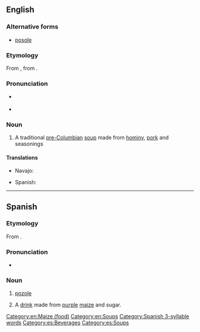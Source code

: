 ==English==

===Alternative forms===
* [[posole]]
{{wikipedia}}

===Etymology===
From {{etyl|es|en}} {{m|es|pozole}}, from {{etyl|nci|en}} {{m|nci|pozolli||stew of maize kernels}}.

===Pronunciation===
* {{a|UK}} {{IPA|/pəˈsəʊleɪ/|/pəˈzəʊleɪ/|lang=en}}
* {{a|US}} {{IPA|/pəˈsoʊˌleɪ/|/pəˈzoʊˌleɪ/|lang=en}}
{{rfap|lang=en}}

===Noun===
{{en-noun}}

# {{lb|en|US}} A traditional [[pre-Columbian]] [[soup]] made from [[hominy]], [[pork]] and seasonings

====Translations====
{{trans-top|a hominy soup}}
* Navajo: {{t|nv|haníígaii}}
{{trans-mid}}
* Spanish: {{t|es|pozole|m}}
{{trans-bottom}}

[[Category:en:Maize (food)]]
[[Category:en:Soups]]

----

==Spanish==
{{wikipedia|lang=es}}

===Etymology===
From {{etyl|nci|es}} {{m|nci|pozolli||stew of maize kernels}}.

===Pronunciation===
* {{IPA|/po.ˈso.le/|lang=es}}

===Noun===
{{es-noun|m}}

# {{lb|es|Mexico}} [[#English|pozole]]
# {{lb|es|Honduras}} A [[drink]] made from [[purple]] [[maize]] and sugar.

[[Category:Spanish 3-syllable words]]
[[Category:es:Beverages]]
[[Category:es:Soups]]
